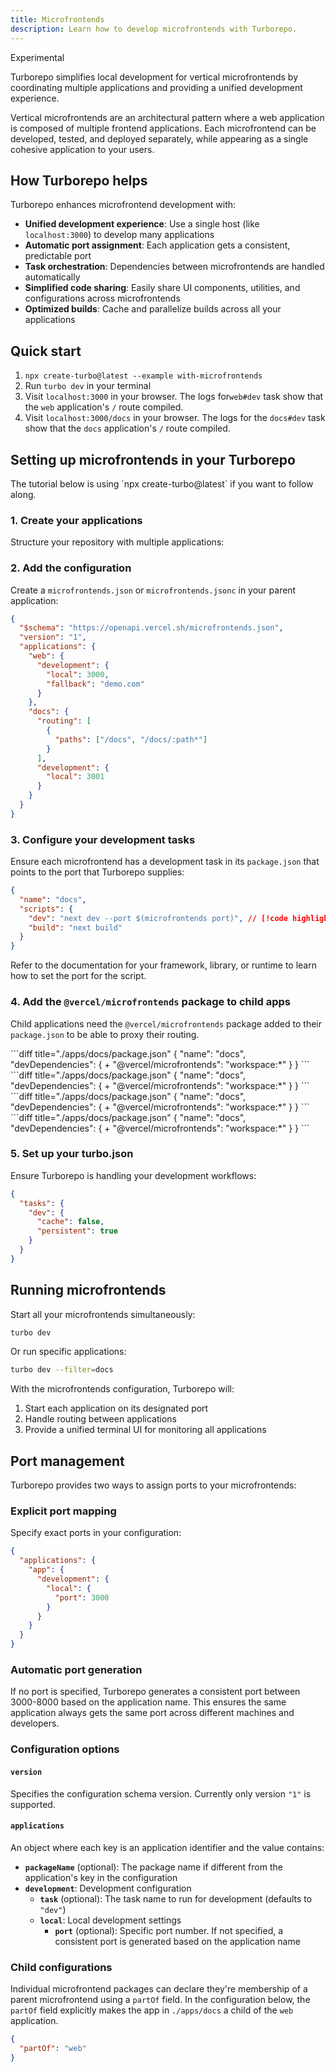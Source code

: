 ```yaml
---
title: Microfrontends
description: Learn how to develop microfrontends with Turborepo.
---
```



<ExperimentalBadge>Experimental</ExperimentalBadge>

Turborepo simplifies local development for vertical microfrontends by coordinating multiple applications and providing a unified development experience.

Vertical microfrontends are an architectural pattern where a web application is composed of multiple frontend applications. Each microfrontend can be developed, tested, and deployed separately, while appearing as a single cohesive application to your users.

## How Turborepo helps

Turborepo enhances microfrontend development with:

- **Unified development experience**: Use a single host (like `localhost:3000`) to develop many applications
- **Automatic port assignment**: Each application gets a consistent, predictable port
- **Task orchestration**: Dependencies between microfrontends are handled automatically
- **Simplified code sharing**: Easily share UI components, utilities, and configurations across microfrontends
- **Optimized builds**: Cache and parallelize builds across all your applications

## Quick start

1. `npx create-turbo@latest --example with-microfrontends`
2. Run `turbo dev` in your terminal
3. Visit `localhost:3000` in your browser. The logs for`web#dev` task show that the `web` application's `/` route compiled.
4. Visit `localhost:3000/docs` in your browser. The logs for the `docs#dev` task show that the `docs` application's `/` route compiled.

## Setting up microfrontends in your Turborepo

<Callout>
  The tutorial below is using `npx create-turbo@latest` if you want to follow
  along.
</Callout>

### 1. Create your applications

Structure your repository with multiple applications:

<Files>
  <Folder name="apps" defaultOpen>
    <Folder name="web" />
    <Folder name="docs" />
  </Folder>
</Files>

### 2. Add the configuration

Create a `microfrontends.json` or `microfrontends.jsonc` in your parent application:

```json title="./apps/web/microfrontends.json"
{
  "$schema": "https://openapi.vercel.sh/microfrontends.json",
  "version": "1",
  "applications": {
    "web": {
      "development": {
        "local": 3000,
        "fallback": "demo.com"
      }
    },
    "docs": {
      "routing": [
        {
          "paths": ["/docs", "/docs/:path*"]
        }
      ],
      "development": {
        "local": 3001
      }
    }
  }
}
```

### 3. Configure your development tasks

Ensure each microfrontend has a development task in its `package.json` that points to the port that Turborepo supplies:

```json title="./apps/docs/package.json"
{
  "name": "docs",
  "scripts": {
    "dev": "next dev --port $(microfrontends port)", // [!code highlight]
    "build": "next build"
  }
}
```

Refer to the documentation for your framework, library, or runtime to learn how to set the port for the script.

### 4. Add the `@vercel/microfrontends` package to child apps

Child applications need the `@vercel/microfrontends` package added to their `package.json` to be able to proxy their routing.

<PackageManagerTabs>
<Tab value="pnpm">
```diff title="./apps/docs/package.json"
{
  "name": "docs",
  "devDependencies": {
+   "@vercel/microfrontends": "workspace:*"
  }
}
```
</Tab>
<Tab value="yarn">
```diff title="./apps/docs/package.json"
{
  "name": "docs",
  "devDependencies": {
+   "@vercel/microfrontends": "workspace:*"
  }
}
```
</Tab>
<Tab value="npm">
```diff title="./apps/docs/package.json"
{
  "name": "docs",
  "devDependencies": {
+   "@vercel/microfrontends": "workspace:*"
  }
}
```
</Tab>
<Tab value="bun (Beta)">
```diff title="./apps/docs/package.json"
{
  "name": "docs",
  "devDependencies": {
+   "@vercel/microfrontends": "workspace:*"
  }
}
```
</Tab>
</PackageManagerTabs>

### 5. Set up your turbo.json

Ensure Turborepo is handling your development workflows:

```json title="./turbo.json"
{
  "tasks": {
    "dev": {
      "cache": false,
      "persistent": true
    }
  }
}
```

## Running microfrontends

Start all your microfrontends simultaneously:

```bash title="Terminal"
turbo dev
```

Or run specific applications:

```bash title="Terminal"
turbo dev --filter=docs
```

With the microfrontends configuration, Turborepo will:

1. Start each application on its designated port
2. Handle routing between applications
3. Provide a unified terminal UI for monitoring all applications

## Port management

Turborepo provides two ways to assign ports to your microfrontends:

### Explicit port mapping

Specify exact ports in your configuration:

```json title="microfrontends.json"
{
  "applications": {
    "app": {
      "development": {
        "local": {
          "port": 3000
        }
      }
    }
  }
}
```

### Automatic port generation

If no port is specified, Turborepo generates a consistent port between 3000-8000 based on the application name. This ensures the same application always gets the same port across different machines and developers.

### Configuration options

#### `version`

Specifies the configuration schema version. Currently only version `"1"` is supported.

#### `applications`

An object where each key is an application identifier and the value contains:

- **`packageName`** (optional): The package name if different from the application's key in the configuration
- **`development`**: Development configuration
  - **`task`** (optional): The task name to run for development (defaults to `"dev"`)
  - **`local`**: Local development settings
    - **`port`** (optional): Specific port number. If not specified, a consistent port is generated based on the application name

### Child configurations

Individual microfrontend packages can declare they're membership of a parent microfrontend using a `partOf` field. In the configuration below, the `partOf` field explicitly makes the app in `./apps/docs` a child of the `web` application.

```json title="./apps/docs/microfrontends.json"
{
  "partOf": "web"
}
```
